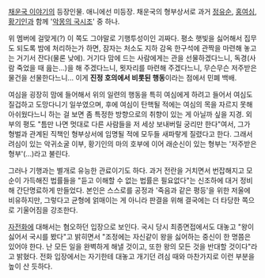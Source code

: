 [[채운국 이야기]]의 등장인물. 애니에선 미등장. 채운국의 형부상서로 과거 [[정유순]], [[홍여심]], [[황기인]]과 함께 '[[악몽의 국시조]]' 중 하나. 

위 멤버에 걸맞게(?) 이 쪽도 그야말로 기행투성이인 괴짜다. 평소 햇빛을 싫어해서 집무도 되도록 밤에 처리하는가 하면, 잠자는 처소도 지하 감옥 한구석에 관짝을 마련해 놓고는 거기서 잔다(물론 낮에). 거기다 맘에 드는 사람에게는 관을 선물하겠다느니, 독경(사람 죽었을 때 읊는...)을 해 주겠다느니, 묏자리를 마련해 주겠다느니, 무슨무슨 저주받은 물건을 선물한다느니... 이게 '''진정 호의에서 비롯된 행동'''이라는 점에서 민폐 백배. 

여심을 굉장히 맘에 들어해서 위의 일련의 행동을 특히 여심에게 하려고 들어서 여심도 질겁하고 도망다니기 일쑤였으며, 후에 여심이 탄핵될 적에는 여심의 목을 자르지 못해 아쉬웠다느니 하는 걸 보면 좀 특정한 방향으로의 취향이 있는 게 아닐까 싶을 지경. 외부의 평도 "틈만 나면 멋대로 다른 사람들을 저 세상 보내버릴 궁리만 한다"여서, 그가 형벌과 관계된 직책인 형부상서에 임명될 적에 모두들 새파랗게 질렸다고 한다. 그래서 려심이 있는 악귀소굴 이부, 황기인의 마의 호부에 이어 래순신이 있는 형부는 '저주받은 형부'(...)라고 불린다.

그러나 기행과는 별개로 유능한 관료이기도 하다. 과거 전란을 거치면서 번잡해지고 모순이 가득해진 법률들을 "듣고 이해할 수 없는 법률은 필요없다"는 신조하에 대거 정비해 간단명료하게 만들었다. 본인은 스스로를 공정과 '죽음과 같은 평등'을 위한 저울에 비유하지만, 그렇다고 균형에 얽매이는 게 아니라 판결을 위해 결국에는 더 타당한 쪽으로 기울어짐을 강조한다. 

[[자전화]]에 대해서는 혐오하던 입장으로 보인다. 국시 당시 최종면접에서도 대놓고 "왕이 싫어서 국시를 봤다"고 밝히면서 "조정에는 자신같이 왕을 싫어하는 중신이 한 명쯤은 있어야 한다. 난 모든 일을 완벽하게 해낼 것이고, 또한 왕의 모든 것을 반대할 것이다"라고 밝혔다. 전화 입장에서는 자기한테 대놓고 개기던 려심 때와 마찬가지로 이런 부분을 높이 산 듯하다.  
